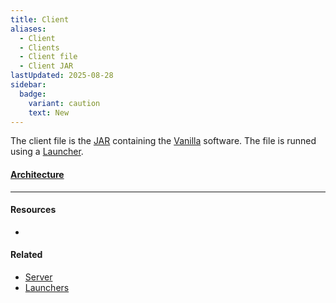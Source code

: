 ```yaml
---
title: Client
aliases:
  - Client
  - Clients
  - Client file
  - Client JAR
lastUpdated: 2025-08-28
sidebar:
  badge:
    variant: caution
    text: New
---
```



The client file is the [JAR](https://en.wikipedia.org/wiki/JAR_(file_format)) containing the [Vanilla](/vanilla) software.
The file is runned using a [Launcher](/launcher).

#### [Architecture](/architecture)

---

#### Resources

- <Wiki src="https://minecraft.wiki/w/Client.jar" />

#### Related

- [Server](/server)
- [Launchers](/launcher)